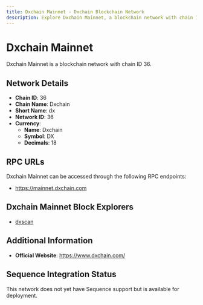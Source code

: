 ```yaml
--- 
title: Dxchain Mainnet - Dxchain Blockchain Network
description: Explore Dxchain Mainnet, a blockchain network with chain ID 36. Learn about its native currency, Dxchain, and how to interact with the network.
---
```


# Dxchain Mainnet

Dxchain Mainnet is a blockchain network with chain ID 36.

## Network Details

- **Chain ID**: 36
- **Chain Name**: Dxchain
- **Short Name**: dx
- **Network ID**: 36
- **Currency**: 
  - **Name**: Dxchain
  - **Symbol**: DX
  - **Decimals**: 18

## RPC URLs

Dxchain Mainnet can be accessed through the following RPC endpoints:

- https://mainnet.dxchain.com

## Dxchain Mainnet Block Explorers

- [dxscan](https://dxscan.io)

## Additional Information

- **Official Website**: https://www.dxchain.com/

## Sequence Integration Status

This network does not yet have Sequence support but is available for deployment.
